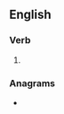 ==English==

===Verb===
{{head|en|verb form}}

# {{en-third-person singular of|grease}}

===Anagrams===
* {{anagrams|en|a=aeegrss|Saegers|Seagers|regases|searges}}